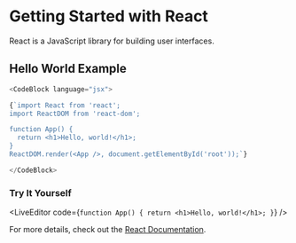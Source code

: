 
# Getting Started with React

React is a JavaScript library for building user interfaces.

## Hello World Example

```js
<CodeBlock language="jsx">

{`import React from 'react';
import ReactDOM from 'react-dom';

function App() {
  return <h1>Hello, world!</h1>;
}
ReactDOM.render(<App />, document.getElementById('root'));`}

</CodeBlock>
```


### Try It Yourself

<LiveEditor code={`function App() { return <h1>Hello, world!</h1>; }`} />

For more details, check out the [React Documentation](https://react.dev).
